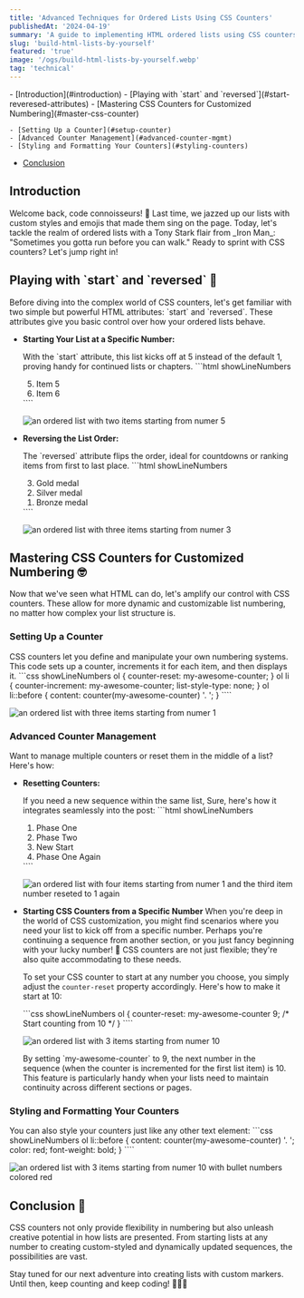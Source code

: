 ```yaml
---
title: 'Advanced Techniques for Ordered Lists Using CSS Counters'
publishedAt: '2024-04-19'
summary: 'A guide to implementing HTML ordered lists using CSS counters'
slug: 'build-html-lists-by-yourself'
featured: 'true'
image: '/ogs/build-html-lists-by-yourself.webp'
tag: 'technical'
---
```


<TOC>
- [Introduction](#introduction)
- [Playing with `start` and `reversed`](#start-reveresed-attributes)
- [Mastering CSS Counters for Customized Numbering](#master-css-counter)

    - [Setting Up a Counter](#setup-counter)
    - [Advanced Counter Management](#advanced-counter-mgmt)
    - [Styling and Formatting Your Counters](#styling-counters)

- [Conclusion](#conclusion)
</TOC>

<h2 id="introduction">Introduction</h2>

<JustifiedText>
Welcome back, code connoisseurs! 🎩 Last time, we jazzed up our lists with custom styles and emojis that made them sing on the page. Today, let's tackle the realm of ordered lists with a Tony Stark flair from _Iron Man_: "Sometimes you gotta run before you can walk." Ready to sprint with CSS counters? Let's jump right in!
</JustifiedText>

<h2 id="start-reveresed-attributes">Playing with `start` and `reversed` 🔄</h2>

<JustifiedText>
Before diving into the complex world of CSS counters, let's get familiar with two simple but powerful HTML attributes: `start` and `reversed`. These attributes give you basic control over how your ordered lists behave.
</JustifiedText>

- **Starting Your List at a Specific Number:**

    <JustifiedText>
    With the `start` attribute, this list kicks off at 5 instead of the default 1, proving handy for continued lists or chapters.
    </JustifiedText>

    <CodeBlock title="index.html">
    ```html showLineNumbers
    <ol start="5">
        <li>Item 5</li>
        <li>Item 6</li>
    </ol>
    ````
    </CodeBlock>

    <Image
        priority
        width={600}
        height={400}
        unoptimized
        alt="an ordered list with two items starting from numer 5"
        src="/posts/ol-start-attr.webp"
    />



- **Reversing the List Order:**

    <JustifiedText>
    The `reversed` attribute flips the order, ideal for countdowns or ranking items from first to last place.
    </JustifiedText>

    <CodeBlock title="index.html">
    ```html showLineNumbers
    <ol reversed>
        <li>Gold medal</li>
        <li>Silver medal</li>
        <li>Bronze medal</li>
    </ol>
    ````
    </CodeBlock>

    <Image
        priority
        width={600}
        height={400}
        unoptimized
        alt="an ordered list with three items starting from numer 3"
        src="/posts/ol-reversed-attr.webp"
    />


<h2 id="master-css-counter">Mastering CSS Counters for Customized Numbering 🤓</h2>

<JustifiedText>
Now that we've seen what HTML can do, let's amplify our control with CSS counters. These allow for more dynamic and customizable list numbering, no matter how complex your list structure is.
</JustifiedText>

<h3 id="setup-counter">Setting Up a Counter</h3>

<JustifiedText>
CSS counters let you define and manipulate your own numbering systems. This code sets up a counter, increments it for each item, and then displays it.
</JustifiedText>

<CodeBlock title="styles.css">
```css showLineNumbers
ol {
    counter-reset: my-awesome-counter;
}
ol li {
    counter-increment: my-awesome-counter;
    list-style-type: none;
}
ol li::before {
    content: counter(my-awesome-counter) '. ';
}
````
</CodeBlock>

<Image
    priority
    width={600}
    height={400}
    unoptimized
    alt="an ordered list with three items starting from numer 1"
    src="/posts/css-counter.webp"
/>

<h3 id="advanced-counter-mgmt">Advanced Counter Management</h3>

<JustifiedText>
Want to manage multiple counters or reset them in the middle of a list? Here's how:
</JustifiedText>

- **Resetting Counters:**

    <JustifiedText>
    If you need a new sequence within the same list, Sure, here's how it integrates seamlessly into the post:
    </JustifiedText>

    <CodeBlock title="index.html">
    ```html showLineNumbers
    <ol>
        <li>Phase One</li>
        <li>Phase Two</li>
        <li style="counter-reset: my-awesome-counter 0;">New Start</li>
        <li>Phase One Again</li>
    </ol>
    ````
    </CodeBlock>

    <Image
        priority
        width={600}
        height={400}
        unoptimized
        alt="an ordered list with four items starting from numer 1 and the third item number reseted to 1 again"
        src="/posts/counter-reset-mid.webp"
    />

- **Starting CSS Counters from a Specific Number**
    <JustifiedText>
    When you're deep in the world of CSS customization, you might find scenarios where you need your list to kick off from a specific number. Perhaps you're continuing a sequence from another section, or you just fancy beginning with your lucky number! 🎲 CSS counters are not just flexible; they're also quite accommodating to these needs.

    To set your CSS counter to start at any number you choose, you simply adjust the `counter-reset` property accordingly. Here's how to make it start at 10:
    </JustifiedText>

    <CodeBlock title="styles.css">
    ```css showLineNumbers
    ol {
        counter-reset: my-awesome-counter 9; /* Start counting from 10 */
    }
    ````
    </CodeBlock>

    <Image
        priority
        width={600}
        height={400}
        unoptimized
        alt="an ordered list with 3 items starting from numer 10"
        src="/posts/custom-counter-start-index.webp"
    />

    <JustifiedText>
    By setting `my-awesome-counter` to 9, the next number in the sequence (when the counter is incremented for the first list item) is 10. This feature is particularly handy when your lists need to maintain continuity across different sections or pages.
    </JustifiedText>

<h3 id="styling-counters">Styling and Formatting Your Counters</h3>

<JustifiedText>
You can also style your counters just like any other text element:
</JustifiedText>

<CodeBlock title="styles.css">
```css showLineNumbers
ol li::before {
    content: counter(my-awesome-counter) '. ';
    color: red;
    font-weight: bold;
}
````
</CodeBlock>

<Image
    priority
    width={600}
    height={400}
    unoptimized
    alt="an ordered list with 3 items starting from numer 10 with bullet numbers colored red"
    src="/posts/styled-counters.webp"
/>

<h2 id="conclusion">Conclusion 🎉</h2>

<JustifiedText>
CSS counters not only provide flexibility in numbering but also unleash creative potential in how lists are presented. From starting lists at any number to creating custom-styled and dynamically updated sequences, the possibilities are vast.

Stay tuned for our next adventure into creating lists with custom markers. Until then, keep counting and keep coding! 🚀👨‍💻
</JustifiedText>